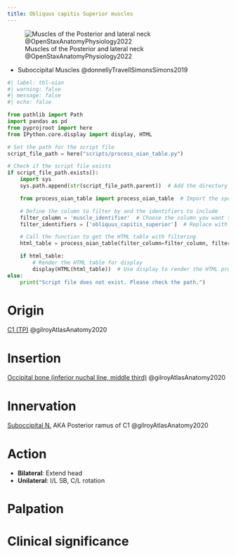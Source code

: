 ```yaml
---
title: Obliquus capitis Superior muscles
---
```


:::{layout-ncol="3"}

![Muscles of the Posterior and lateral neck @OpenStaxAnatomyPhysiology2022](/The Archive/Images/OpenStax Anatomy and Physiology 2e/fig11.14 Posterior and Lateral Views of the Neck.jpeg){#fig-openstax-fig11.14}
:::

::: {.callout title="Reading list"}

- Suboccipital Muscles @donnellyTravellSimonsSimons2019

:::

```python
#| label: tbl-oian
#| warning: false
#| message: false
#| echo: false

from pathlib import Path
import pandas as pd
from pyprojroot import here
from IPython.core.display import display, HTML

# Set the path for the script file
script_file_path = here("scripts/process_oian_table.py")

# Check if the script file exists
if script_file_path.exists():
    import sys
    sys.path.append(str(script_file_path.parent))  # Add the directory of the script to the system path

    from process_oian_table import process_oian_table  # Import the specific function

    # Define the column to filter by and the identifiers to include
    filter_column = 'muscle_identifier'  # Choose the column you want to filter by
    filter_identifiers = ['obliquus_capitis_superior']  # Replace with actual identifiers you want to include

    # Call the function to get the HTML table with filtering
    html_table = process_oian_table(filter_column=filter_column, filter_identifiers=filter_identifiers)

    if html_table:
        # Render the HTML table for display
        display(HTML(html_table))  # Use display to render the HTML properly
else:
    print("Script file does not exist. Please check the path.")

```

# Origin {#origin}
[C1 (TP)]({{< var ref-c1-bone.transverse-process.path >}}) @gilroyAtlasAnatomy2020

# Insertion {#insertion}

[Occipital bone (inferior nuchal line, middle third)]({{< var ref-occipital-bone.path >}}) @gilroyAtlasAnatomy2020

# Innervation {#innervation}
[Suboccipital N.]({{< var ref-suboccipital-nerve.path >}}) AKA Posterior ramus of C1 @gilroyAtlasAnatomy2020


# Action {#action}

- **Bilateral**: Extend head
- **Unilateral**: I/L SB, C/L rotation

# Palpation


# Clinical significance